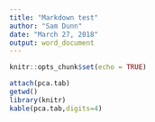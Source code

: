 ```yaml
---
title: "Markdown test"
author: "Sam Dunn"
date: "March 27, 2018"
output: word_document
---
```


```r
knitr::opts_chunk$set(echo = TRUE)
```

```r
attach(pca.tab)
getwd()
library(knitr)
kable(pca.tab,digits=4)
```



